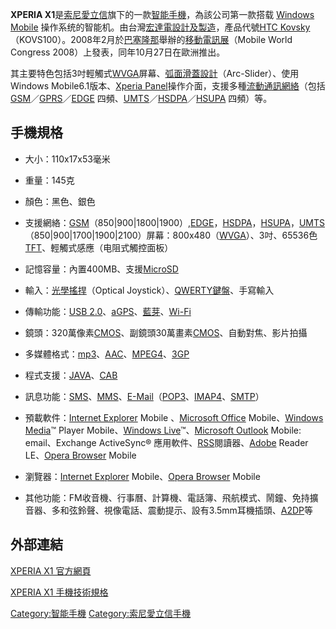 {{noteTA|G1=IT}}
{{Infobox Mobile
|name = Sony Ericsson XPERIA X1
|image        = 2008SonyFair Day2 Sony Ericsson XPERIA X1.jpg
|manufacturer = [[索尼愛立信|索尼愛立信]]
|carrier = {{flagicon|USA}} <br /> 
{{flagicon|United Kingdom}}  <br /> 
{{flagicon|France}} 
|available={{flagicon|USA}} 2008年<br />{{flagicon|United Kingdom}} 2008年 <br /> {{flagicon|France}} 2008年
|screen = 3.0吋TFT，800x480像素，65536色数
|camera = 3.2百萬畫素主鏡頭，30 萬像素次鏡頭  
|cpu = Qualcomm MSM7200A
|memory = 288MB 
|networks = [[GSM|GSM]]／[[GPRS|GPRS]]／[[EDGE|EDGE]]／[[UMTS|UMTS]]／[[HSDPA|HSDPA]]／[[HSUPA|HSUPA]]
|connectivity = [[Wi-Fi|Wi-Fi]]（802.11b/g）、[[Bluetooth#Bluetooth_2.0|Bluetooth 2.0]]
|size = 110 x 53 x 16.7mm
|form = 推滑式 
|weight = 145 克
}}

'''XPERIA X1'''是[[索尼愛立信|索尼愛立信]]旗下的一款[[智能手機|智能手機]]，為該公司第一款搭载 [[Windows_Mobile|Windows Mobile]] 操作系统的智能机。由台灣[[宏達電|宏達電]][[ODM|設計及製造]]，產品代號[[HTC_Kovsky|HTC Kovsky]]（KOVS100）。2008年2月於[[巴塞隆那|巴塞隆那]]舉辦的[[世界行動通訊大會|移動電訊展]]（Mobile World Congress 2008）上發表，同年10月27日在歐洲推出。

其主要特色包括3吋輕觸式[[WVGA|WVGA]]屏幕、[[弧面滑蓋設計|弧面滑蓋設計]]（Arc-Slider）、使用Windows Mobile6.1版本、[[Xperia_Panel|Xperia Panel]]操作介面，支援多種[[流動通訊網絡|流動通訊網絡]]（包括[[GSM|GSM]]／[[GPRS|GPRS]]／[[EDGE|EDGE]] 四頻、[[UMTS|UMTS]]／[[HSDPA|HSDPA]]／[[HSUPA|HSUPA]] 四頻）等。

== 手機規格 ==

*大小：110x17x53毫米

*重量：145克

*顏色：黑色、銀色

*支援網絡：[[GSM|GSM]]（850|900|1800|1900）,[[EDGE|EDGE]]，[[HSDPA|HSDPA]]，[[HSUPA|HSUPA]]，[[UMTS|UMTS]]（850|900|1700|1900|2100）屏幕：800x480（[[WVGA|WVGA]]）、3吋、65536色[[TFT|TFT]]、輕觸式感應（电阻式觸控面板）

*記憶容量：內置400MB、支援[[MicroSD|MicroSD]]

*輸入：[[光學搖捍|光學搖捍]]（Optical Joystick）、[[QWERTY鍵盤|QWERTY鍵盤]]、手寫輸入

*傳輸功能：[[USB_2.0|USB 2.0]]、[[aGPS|aGPS]]、[[藍芽|藍芽]]、[[Wi-Fi|Wi-Fi]]

*鏡頭：320萬像素[[CMOS|CMOS]]、副鏡頭30萬畫素[[CMOS|CMOS]]、自動對焦、影片拍攝

*多媒體格式：[[mp3|mp3]]、[[AAC|AAC]]、[[MPEG4|MPEG4]]、[[3GP|3GP]]

*程式支援：[[JAVA|JAVA]]、[[CAB|CAB]]

*訊息功能：[[短信|SMS]]、[[MMS|MMS]]、[[E-Mail|E-Mail]]（[[POP3|POP3]]、[[IMAP4|IMAP4]]、[[SMTP|SMTP]]）

*預載軟件：[[Internet_Explorer|Internet Explorer]] Mobile 、[[Microsoft_Office|Microsoft Office]] Mobile、[[Windows_Media|Windows Media]]™ Player Mobile、[[Windows_Live|Windows Live]]™、[[Microsoft_Outlook|Microsoft Outlook]] Mobile: email、Exchange ActiveSync® 應用軟件、[[RSS|RSS]]閱讀器、[[Adobe|Adobe]] Reader LE、[[Opera_Browser|Opera Browser]] Mobile

*瀏覽器：[[Internet_Explorer|Internet Explorer]] Mobile、[[Opera_Browser|Opera Browser]] Mobile

*其他功能：FM收音機、行事曆、計算機、電話簿、飛航模式、鬧鐘、免持擴音器、多和弦鈴聲、視像電話、震動提示、設有3.5mm耳機插頭、[[A2DP|A2DP]]等

== 外部連結 ==
[https://web.archive.org/web/20080409212947/http://www.sonyericsson.com/x1/ XPERIA X1 官方網頁]

[https://web.archive.org/web/20100901002712/http://www.sonyericsson.com/cws/products/mobilephones/specifications/x1?lc=zh&cc=hk XPERIA X1 手機技術規格]
{{SEphones}}

[[Category:智能手機|Category:智能手機]]
[[Category:索尼愛立信手機|Category:索尼愛立信手機]]